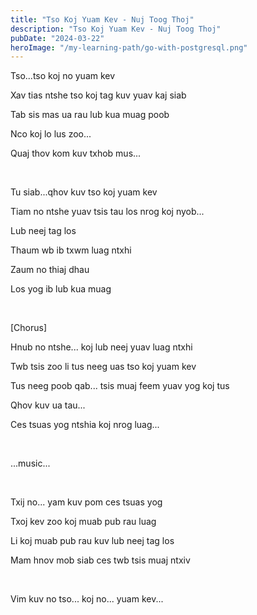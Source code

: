 ```yaml
---
title: "Tso Koj Yuam Kev - Nuj Toog Thoj"
description: "Tso Koj Yuam Kev - Nuj Toog Thoj"
pubDate: "2024-03-22"
heroImage: "/my-learning-path/go-with-postgresql.png"
---
```


Tso...tso koj no yuam kev

Xav tias ntshe tso koj tag kuv yuav kaj siab

Tab sis mas ua rau lub kua muag poob

Nco koj lo lus zoo...

Quaj thov kom kuv txhob mus...

<br />

Tu siab...qhov kuv tso koj yuam kev

Tiam no ntshe yuav tsis tau los nrog koj nyob...

Lub neej tag los

Thaum wb ib txwm luag ntxhi

Zaum no thiaj dhau

Los yog ib lub kua muag

<br />

[Chorus]

Hnub no ntshe... koj lub neej yuav luag ntxhi

Twb tsis zoo li tus neeg uas tso koj yuam kev

Tus neeg poob qab... tsis muaj feem yuav yog koj tus

Qhov kuv ua tau...

Ces tsuas yog ntshia koj nrog luag...

<br />

...music...

<br />

Txij no... yam kuv pom ces tsuas yog

Txoj kev zoo koj muab pub rau luag

Li koj muab pub rau kuv lub neej tag los

Mam hnov mob siab ces twb tsis muaj ntxiv

<br />

Vim kuv no tso... koj no... yuam kev...
